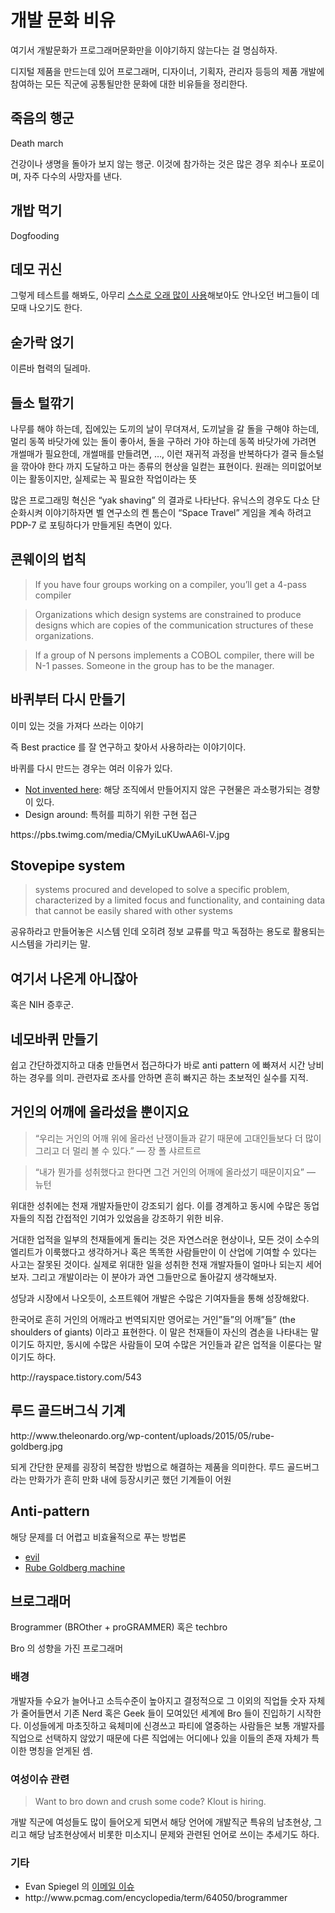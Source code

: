 # 개발 문화 비유 {#devculture-tropes}

여기서 개발문화가 프로그래머문화만을 이야기하지 않는다는 걸 명심하자.

디지털 제품을 만드는데 있어 프로그래머, 디자이너, 기획자, 관리자 등등의 제품 개발에 참여하는 모든 직군에 공통될만한 문화에 대한 비유들을 정리한다. 

## 죽음의 행군 {#deathmarch}
Death march

건강이나 생명을 돌아가 보지 않는 행군. 이것에 참가하는 것은 많은 경우 죄수나 포로이며, 자주 다수의 사망자를 낸다.

## 개밥 먹기 {#dogfooding}
Dogfooding

## 데모 귀신 {#demo-ghost}
그렇게 테스트를 해봐도, 아무리 [스스로 오래 많이 사용](#dogfooding)해보아도 안나오던 버그들이 데모때 나오기도 한다.

## 숟가락 얹기 {#숟가락얹기}
이른바 협력의 딜레마.

## 들소 털깎기 {#yak-shaving}
나무를 해야 하는데, 집에있는 도끼의 날이 무뎌져서, 도끼날을 갈 돌을 구해야 하는데, 멀리 동쪽 바닷가에 있는 돌이 좋아서, 돌을 구하러 가야 하는데 동쪽 바닷가에 가려면 개썰매가 필요한데, 개썰매를 만들려면, ..., 이런 재귀적 과정을 반복하다가 결국 들소털을 깎아야 한다 까지 도달하고 마는 종류의 현상을 일컫는 표현이다. 원래는 의미없어보이는 활동이지만, 실제로는 꼭 필요한 작업이라는 뜻

많은 프로그래밍 혁신은 "yak shaving" 의 결과로 나타난다. 유닉스의 경우도 다소 단순화시켜 이야기하자면 벨 연구소의 켄 톰슨이 "Space Travel" 게임을 계속 하려고 PDP-7 로 포팅하다가 만들게된 측면이 있다.

## 콘웨이의 법칙 {#Conways-Law}
> If you have four groups working on a compiler, you'll get a 4-pass compiler

> Organizations which design systems are constrained to produce designs which are copies of the communication structures of these organizations.

> If a group of N persons implements a COBOL compiler, there will be N-1 passes. Someone in the group has to be the manager.

## 바퀴부터 다시 만들기 {#Reinventing-the-wheel}

이미 있는 것을 가져다 쓰라는 이야기

즉 Best practice 를 잘 연구하고 찾아서 사용하라는 이야기이다.

바퀴를 다시 만드는 경우는 여러 이유가 있다.

* [Not invented here](#Not-invented-here): 해당 조직에서 만들어지지 않은 구현물은 과소평가되는 경향이 있다.
* Design around: 특허를 피하기 위한 구현 접근

https://pbs.twimg.com/media/CMyiLuKUwAA6l-V.jpg

## Stovepipe system {#Stovepipe-system}
> systems procured and developed to solve a specific problem, characterized by a limited focus and functionality, and containing data that cannot be easily shared with other systems

공유하라고 만들어놓은 시스템 인데 오히려 정보 교류를 막고 독점하는 용도로 활용되는 시스템을 가리키는 말.

## 여기서 나온게 아니잖아 {#Not-invented-here}
혹은 NIH 증후군.

## 네모바퀴 만들기 {#Reinventing-the-square-wheel}

쉽고 간단하겠지하고 대충 만들면서 접근하다가 바로 anti pattern 에 빠져서 시간 낭비하는 경우를 의미. 관련자료 조사를 안하면 흔히 빠지곤 하는 초보적인 실수를 지적.

## 거인의 어깨에 올라섰을 뿐이지요 {#Standing-on-the-shoulders-of-giants}

> "우리는 거인의 어깨 위에 올라선 난쟁이들과 같기 때문에 고대인들보다 더 많이 그리고 더 멀리 볼 수 있다." --- 장 폴 샤르트르

> "내가 뭔가를 성취했다고 한다면 그건 거인의 어깨에 올라섰기 때문이지요" --- 뉴턴

위대한 성취에는 천재 개발자들만이 강조되기 쉽다. 이를 경계하고 동시에 수많은 동업자들의 직접 간접적인 기여가 있었음을 강조하기 위한 비유.

거대한 업적을 일부의 천재들에게 돌리는 것은 자연스러운 현상이나, 모든 것이 소수의 엘리트가 이룩했다고 생각하거나 혹은 똑똑한 사람들만이 이 산업에 기여할 수 있다는 사고는 잘못된 것이다. 실제로 위대한 일을 성취한 천재 개발자들이 얼마나 되는지 세어보자. 그리고  개발이라는 이 분야가 과연 그들만으로 돌아갈지 생각해보자.

성당과 시장에서 나오듯이, 소프트웨어 개발은 수많은 기여자들을 통해 성장해왔다. 

한국어로 흔히 거인의 어깨라고 번역되지만 영어로는 거인"들"의 어깨"들" (the shoulders of giants) 이라고 표현한다. 이 말은 천재들이 자신의 겸손을 나타내는 말이기도 하지만, 동시에 수많은 사람들이 모여 수많은 거인들과 같은 업적을 이룬다는 말이기도 하다.

http://rayspace.tistory.com/543

## 루드 골드버그식 기계 {#Rube-Goldberg-machine}

http://www.theleonardo.org/wp-content/uploads/2015/05/rube-goldberg.jpg

되게 간단한 문제를 굉장히 복잡한 방법으로 해결하는 제품을 의미한다.
루드 골드버그라는 만화가가 흔히 만화 내에 등장시키곤 했던 기계들이 어원

## Anti-pattern {#Anti-pattern}

해당 문제를 더 어렵고 비효율적으로 푸는 방법론

* [evil](#evil)
* [Rube Goldberg machine](#Rube-Goldberg-machine)

## 브로그래머 {#Brogrammer}

Brogrammer (BROther + proGRAMMER) 혹은 techbro

Bro 의 성향을 가진 프로그래머

### 배경
개발자들 수요가 늘어나고 소득수준이 높아지고 결정적으로 그 이외의 직업들 숫자 자체가 줄어들면서 기존 Nerd 혹은 Geek 들이 모여있던 세계에 Bro 들이 진입하기 시작한다. 이성들에게 마초짓하고 육체미에 신경쓰고 파티에 열중하는 사람들은 보통 개발자를 직업으로 선택하지 않았기 때문에 다른 직업에는 어디에나 있을 이들의 존재 자체가 특이한 명칭을 얻게된 셈.

### 여성이슈 관련
> Want to bro down and crush some code? Klout is hiring.

개발 직군에 여성들도 많이 들어오게 되면서 해당 언어에 개발직군 특유의 남초현상, 그리고 해당 남초현상에서 비롯한 미소지니 문제와 관련된 언어로 쓰이는 추세기도 하다.

### 기타

* Evan Spiegel 의 [이메일 이슈](http://valleywag.gawker.com/fuck-bitches-get-leid-the-sleazy-frat-emails-of-snap-1582604137?ncid=tweetlnkushpmg00000067)
* http://www.pcmag.com/encyclopedia/term/64050/brogrammer
